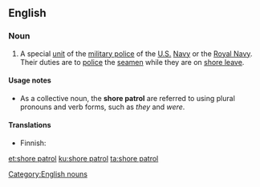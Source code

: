 ==English==

===Noun===
{{en-noun|-}}

# A special [[unit]] of the [[military police]] of the [[United States|U.S.]] [[Navy]] or the [[Royal Navy]]. Their duties are to [[police#Verb|police]] the [[seamen]] while they are on [[shore leave]].

====Usage notes====
* As a collective noun, the '''shore patrol''' are referred to using plural pronouns and verb forms, such as ''they'' and ''were''.

====Translations====
{{trans-top|special unit of the military police of the U.S. Navy or the Royal Navy}}
* Finnish: {{t+|fi|sotilaspoliisi}}
{{trans-mid}}
{{trans-bottom}}

[[Category:English nouns]]

[[et:shore patrol]]
[[ku:shore patrol]]
[[ta:shore patrol]]